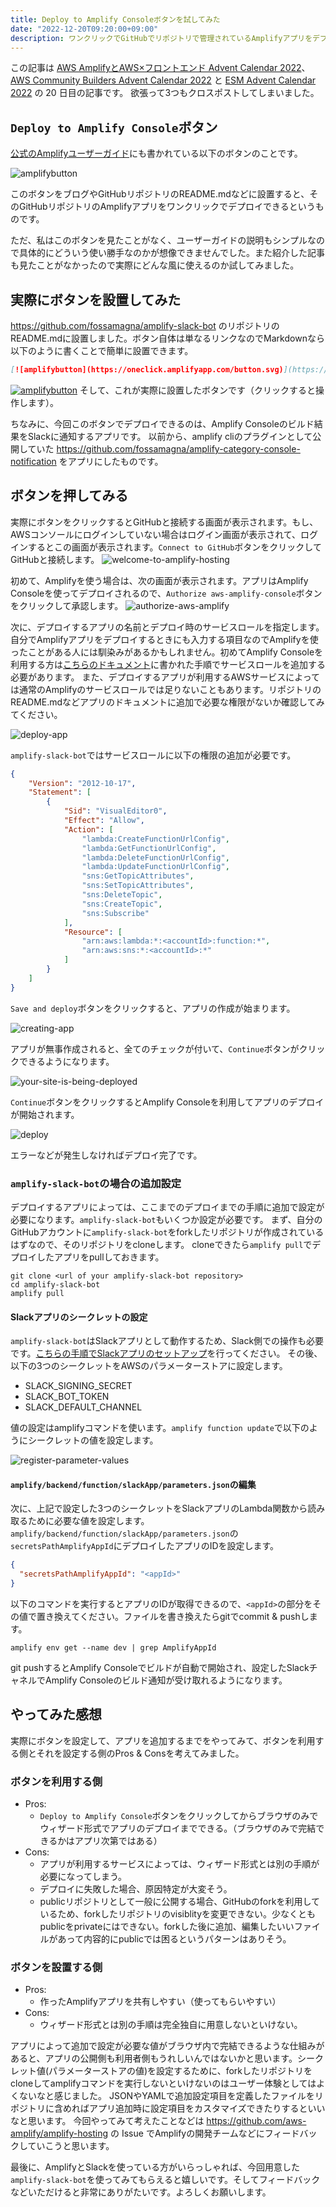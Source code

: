 ```yaml
---
title: Deploy to Amplify Consoleボタンを試してみた
date: "2022-12-20T09:20:00+09:00"
description: ワンクリックでGitHubでリポジトリで管理されているAmplifyアプリをデプロイできるボタンを設置してどれぐらい使えるか試してみました。
---
```


この記事は [AWS AmplifyとAWS×フロントエンド Advent Calendar 2022](https://qiita.com/advent-calendar/2022/amplify)、[AWS Community Builders Advent Calendar 2022](https://adventar.org/calendars/7633) と [ESM Advent Calendar 2022](https://adventar.org/calendars/8218) の 20 日目の記事です。
欲張って3つもクロスポストしてしまいました。

## `Deploy to Amplify Console`ボタン

[公式のAmplifyユーザーガイド](https://docs.aws.amazon.com/amplify/latest/userguide/one-click.html)にも書かれている以下のボタンのことです。

![amplifybutton](https://oneclick.amplifyapp.com/button.svg)

このボタンをブログやGitHubリポジトリのREADME.mdなどに設置すると、そのGitHubリポジトリのAmplifyアプリをワンクリックでデプロイできるというものです。

ただ、私はこのボタンを見たことがなく、ユーザーガイドの説明もシンプルなので具体的にどういう使い勝手なのかが想像できませんでした。また紹介した記事も見たことがなかったので実際にどんな風に使えるのか試してみました。

## 実際にボタンを設置してみた

https://github.com/fossamagna/amplify-slack-bot のリポジトリのREADME.mdに設置しました。ボタン自体は単なるリンクなのでMarkdownなら以下のように書くことで簡単に設置できます。

```md
[![amplifybutton](https://oneclick.amplifyapp.com/button.svg)](https://console.aws.amazon.com/amplify/home#/deploy?repo=https://github.com/fossamagna/amplify-slack-bot)
```

[![amplifybutton](https://oneclick.amplifyapp.com/button.svg)](https://console.aws.amazon.com/amplify/home#/deploy?repo=https://github.com/fossamagna/amplify-slack-bot) そして、これが実際に設置したボタンです（クリックすると操作します）。

ちなみに、今回このボタンでデプロイできるのは、Amplify Consoleのビルド結果をSlackに通知するアプリです。
以前から、amplify cliのプラグインとして公開していた https://github.com/fossamagna/amplify-category-console-notification をアプリにしたものです。

## ボタンを押してみる

実際にボタンをクリックするとGitHubと接続する画面が表示されます。もし、AWSコンソールにログインしていない場合はログイン画面が表示されて、ログインするとこの画面が表示されます。`Connect to GitHub`ボタンをクリックしてGitHubと接続します。
![welcome-to-amplify-hosting](./welcome-to-amplify-hosting.png)

初めて、Amplifyを使う場合は、次の画面が表示されます。アプリはAmplify Consoleを使ってデプロイされるので、`Authorize aws-amplify-console`ボタンをクリックして承認します。
![authorize-aws-amplify](./authorize-aws-amplify.png)

次に、デプロイするアプリの名前とデプロイ時のサービスロールを指定します。自分でAmplifyアプリをデプロイするときにも入力する項目なのでAmplifyを使ったことがある人には馴染みがあるかもしれません。初めてAmplify Consoleを利用する方は[こちらのドキュメント](https://docs.aws.amazon.com/amplify/latest/userguide/how-to-service-role-amplify-console.html)に書かれた手順でサービスロールを追加する必要があります。
また、デプロイするアプリが利用するAWSサービスによっては通常のAmplifyのサービスロールでは足りないこともあります。リポジトリのREADME.mdなどアプリのドキュメントに追加で必要な権限がないか確認してみてください。

![deploy-app](./deploy-app.png)

`amplify-slack-bot`ではサービスロールに以下の権限の追加が必要です。
```json
{
    "Version": "2012-10-17",
    "Statement": [
        {
            "Sid": "VisualEditor0",
            "Effect": "Allow",
            "Action": [
                "lambda:CreateFunctionUrlConfig",
                "lambda:GetFunctionUrlConfig",
                "lambda:DeleteFunctionUrlConfig",
                "lambda:UpdateFunctionUrlConfig",
                "sns:GetTopicAttributes",
                "sns:SetTopicAttributes",
                "sns:DeleteTopic",
                "sns:CreateTopic",
                "sns:Subscribe"
            ],
            "Resource": [
                "arn:aws:lambda:*:<accountId>:function:*",
                "arn:aws:sns:*:<accountId>:*"
            ]
        }
    ]
}
```

`Save and deploy`ボタンをクリックすると、アプリの作成が始まります。

![creating-app](./creating-app.png)

アプリが無事作成されると、全てのチェックが付いて、`Continue`ボタンがクリックできるようになります。

![your-site-is-being-deployed](./your-site-is-being-deployed.png)

`Continue`ボタンをクリックするとAmplify Consoleを利用してアプリのデプロイが開始されます。

![deploy](./deploy.png)

エラーなどが発生しなければデプロイ完了です。

### `amplify-slack-bot`の場合の追加設定

デプロイするアプリによっては、ここまでのデプロイまでの手順に追加で設定が必要になります。`amplify-slack-bot`もいくつか設定が必要です。
まず、自分のGitHubアカウントに`amplify-slack-bot`をforkしたリポジトリが作成されているはずなので、そのリポジトリをcloneします。
cloneできたら`amplify pull`でデプロイしたアプリをpullしておきます。

```
git clone <url of your amplify-slack-bot repository>
cd amplify-slack-bot
amplify pull
```

#### Slackアプリのシークレットの設定

`amplify-slack-bot`はSlackアプリとして動作するため、Slack側での操作も必要です。[こちらの手順でSlackアプリのセットアップ](https://github.com/fossamagna/amplify-category-console-notification/blob/main/packages/amplify-slack-app/docs/SETUP.md)を行ってください。
その後、以下の3つのシークレットをAWSのパラメーターストアに設定します。

- SLACK_SIGNING_SECRET
- SLACK_BOT_TOKEN
- SLACK_DEFAULT_CHANNEL

値の設定はamplifyコマンドを使います。`amplify function update`で以下のようにシークレットの値を設定します。

![register-parameter-values](./register-parameter-values.gif)

#### `amplify/backend/function/slackApp/parameters.json`の編集

次に、上記で設定した3つのシークレットをSlackアプリのLambda関数から読み取るために必要な値を設定します。
`amplify/backend/function/slackApp/parameters.json`の`secretsPathAmplifyAppId`にデプロイしたアプリのIDを設定します。

```json
{
  "secretsPathAmplifyAppId": "<appId>"
}
```

以下のコマンドを実行するとアプリのIDが取得できるので、`<appId>`の部分をその値で置き換えてください。ファイルを書き換えたらgitでcommit & pushします。
```
amplify env get --name dev | grep AmplifyAppId
```

git pushするとAmplify Consoleでビルドが自動で開始され、設定したSlackチャネルでAmplify Consoleのビルド通知が受け取れるようになります。

## やってみた感想

実際にボタンを設定して、アプリを追加するまでをやってみて、ボタンを利用する側とそれを設定する側のPros & Consを考えてみました。

### ボタンを利用する側

- Pros:
  - `Deploy to Amplify Console`ボタンをクリックしてからブラウザのみでウィザード形式でアプリのデプロイまでできる。（ブラウザのみで完結できるかはアプリ次第ではある）
- Cons:
  - アプリが利用するサービスによっては、ウィザード形式とは別の手順が必要になってしまう。
  - デプロイに失敗した場合、原因特定が大変そう。
  - publicリポジトリとして一般に公開する場合、GitHubのforkを利用しているため、forkしたリポジトリのvisiblityを変更できない。少なくともpublicをprivateにはできない。forkした後に追加、編集したいいファイルがあって内容的にpublicでは困るというパターンはありそう。

### ボタンを設置する側

- Pros:
  - 作ったAmplifyアプリを共有しやすい（使ってもらいやすい）
- Cons:
  - ウィザード形式とは別の手順は完全独自に用意しないといけない。

アプリによって追加で設定が必要な値がブラウザ内で完結できるような仕組みがあると、アプリの公開側も利用者側もうれしいんではないかと思います。シークレット値(パラメーターストアの値)を設定するために、forkしたリポジトリをcloneしてamplifyコマンドを実行しないといけないのはユーザー体験としてはよくないなと感じました。
JSONやYAMLで追加設定項目を定義したファイルをリポジトリに含めればアプリ追加時に設定項目をカスタマイズできたりするといいなと思います。
今回やってみて考えたことなどは https://github.com/aws-amplify/amplify-hosting の Issue でAmplifyの開発チームなどにフィードバックしていこうと思います。

最後に、AmplifyとSlackを使っている方がいらっしゃれば、今回用意した`amplify-slack-bot`を使ってみてもらえると嬉しいです。そしてフィードバックなどいただけると非常にありがたいです。よろしくお願いします。